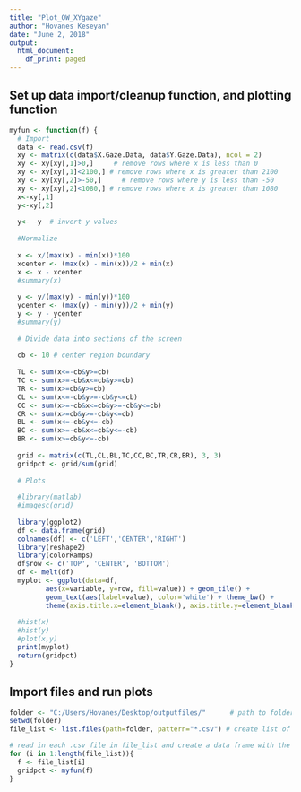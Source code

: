 ```yaml
---
title: "Plot_OW_XYgaze"
author: "Hovanes Keseyan"
date: "June 2, 2018"
output:
  html_document:
    df_print: paged
---
```


## Set up data import/cleanup function, and plotting function

```r
myfun <- function(f) {
  # Import
  data <- read.csv(f)
  xy <- matrix(c(data$X.Gaze.Data, data$Y.Gaze.Data), ncol = 2)
  xy <- xy[xy[,1]>0,]     # remove rows where x is less than 0
  xy <- xy[xy[,1]<2100,] # remove rows where x is greater than 2100
  xy <- xy[xy[,2]>-50,]     # remove rows where y is less than -50
  xy <- xy[xy[,2]<1080,] # remove rows where x is greater than 1080
  x<-xy[,1]
  y<-xy[,2]
  
  y<- -y  # invert y values
  
  #Normalize
  
  x <- x/(max(x) - min(x))*100
  xcenter <- (max(x) - min(x))/2 + min(x)
  x <- x - xcenter
  #summary(x)
  
  y <- y/(max(y) - min(y))*100
  ycenter <- (max(y) - min(y))/2 + min(y)
  y <- y - ycenter
  #summary(y)
  
  # Divide data into sections of the screen
  
  cb <- 10 # center region boundary
  
  TL <- sum(x<=-cb&y>=cb)
  TC <- sum(x>=-cb&x<=cb&y>=cb)
  TR <- sum(x>=cb&y>=cb)
  CL <- sum(x<=-cb&y>=-cb&y<=cb)
  CC <- sum(x>=-cb&x<=cb&y>=-cb&y<=cb)
  CR <- sum(x>=cb&y>=-cb&y<=cb)
  BL <- sum(x<=-cb&y<=-cb)
  BC <- sum(x>=-cb&x<=cb&y<=-cb)
  BR <- sum(x>=cb&y<=-cb)
  
  grid <- matrix(c(TL,CL,BL,TC,CC,BC,TR,CR,BR), 3, 3)
  gridpct <- grid/sum(grid)
  
  # Plots
  
  #library(matlab)
  #imagesc(grid)
  
  library(ggplot2)
  df <- data.frame(grid)
  colnames(df) <- c('LEFT','CENTER','RIGHT')
  library(reshape2)
  library(colorRamps)
  df$row <- c('TOP', 'CENTER', 'BOTTOM')
  df <- melt(df)
  myplot <- ggplot(data=df,
         aes(x=variable, y=row, fill=value)) + geom_tile() + 
         geom_text(aes(label=value), color='white') + theme_bw() +
         theme(axis.title.x=element_blank(), axis.title.y=element_blank()) + scale_fill_gradientn(colours=matlab.like(3)) + ggtitle(f)
  
  #hist(x)
  #hist(y)
  #plot(x,y)
  print(myplot)
  return(gridpct)
}
```

## Import files and run plots

```r
folder <- "C:/Users/Hovanes/Desktop/outputfiles/"      # path to folder that holds multiple .csv files
setwd(folder)
file_list <- list.files(path=folder, pattern="*.csv") # create list of all .csv files in folder

# read in each .csv file in file_list and create a data frame with the same name as the .csv file
for (i in 1:length(file_list)){
  f <- file_list[i]
  gridpct <- myfun(f)
}
```
